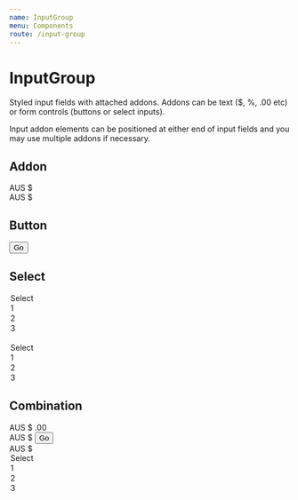 ```yaml
---
name: InputGroup
menu: Components
route: /input-group
---
```



# InputGroup

Styled input fields with attached addons. Addons can be text (\$, %, .00 etc) or form controls (buttons or select inputs).

Input addon elements can be positioned at either end of input fields and you may use multiple addons if necessary.

## Addon

<Playground>
	<InputGroup>
		<InputGroupAddon>AUS $</InputGroupAddon>
		<TextInput />
	</InputGroup>
	<br />
	<InputGroup>
		<TextInput />
		<InputGroupAddon>AUS $</InputGroupAddon>
	</InputGroup>
</Playground>

## Button

<Playground>
	<InputGroup appearance="hero">
		<TextInput />
		<Button>Go</Button>
	</InputGroup>
</Playground>

## Select

<Playground>
	<InputGroup>
		<TextInput tag="select">
			<option>Select</option>
			<option>1</option>
			<option>2</option>
			<option>3</option>
		</TextInput>
		<TextInput />
	</InputGroup>
	<br />
	<InputGroup>
		<TextInput />
		<TextInput tag="select">
			<option>Select</option>
			<option>1</option>
			<option>2</option>
			<option>3</option>
		</TextInput>
	</InputGroup>
</Playground>

## Combination

<Playground>
	<InputGroup>
		<InputGroupAddon>AUS $</InputGroupAddon>
		<TextInput />
		<InputGroupAddon>.00</InputGroupAddon>
	</InputGroup>
	<br />
	<InputGroup appearance="hero">
		<InputGroupAddon>AUS $</InputGroupAddon>
		<TextInput />
		<Button>Go</Button>
	</InputGroup>
	<br />
	<InputGroup>
		<InputGroupAddon>AUS $</InputGroupAddon>
		<TextInput />
		<TextInput tag="select">
			<option>Select</option>
			<option>1</option>
			<option>2</option>
			<option>3</option>
		</TextInput>
	</InputGroup>
</Playground>

<PropsTable of={InputGroup} />
